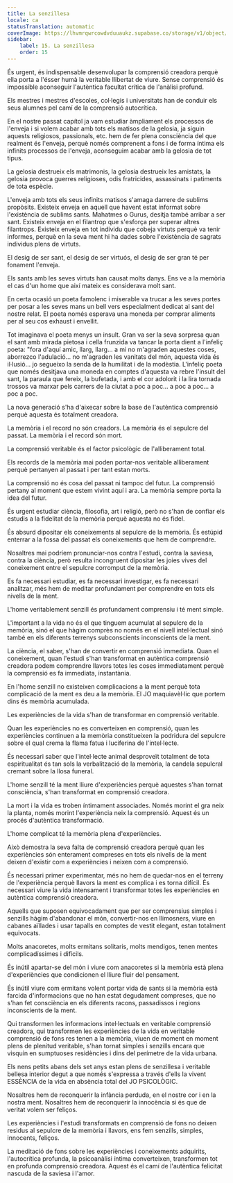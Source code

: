 ```yaml
---
title: La senzillesa
locale: ca
statusTranslation: automatic
coverImage: https://lhvmrqwrcowdvduuaukz.supabase.co/storage/v1/object/public/strapi-uploads/small_cover-educacion-fundamental.webp-2d51a7828a2b1309555be27f7e2a61a0.webp
sidebar:
    label: 15. La senzillesa
    order: 15
---
```

És urgent, és indispensable desenvolupar la comprensió creadora perquè ella porta a l'ésser humà la veritable llibertat de viure. Sense comprensió és impossible aconseguir l'autèntica facultat crítica de l'anàlisi profund.

Els mestres i mestres d'escoles, col·legis i universitats han de conduir els seus alumnes pel camí de la comprensió autocrítica.

En el nostre passat capítol ja vam estudiar àmpliament els processos de l'enveja i si volem acabar amb tots els matisos de la gelosia, ja siguin aquests religiosos, passionals, etc. hem de fer plena consciència del que realment és l'enveja, perquè només comprenent a fons i de forma íntima els infinits processos de l'enveja, aconseguim acabar amb la gelosia de tot tipus.

La gelosia destrueix els matrimonis, la gelosia destrueix les amistats, la gelosia provoca guerres religioses, odis fratricides, assassinats i patiments de tota espècie.

L'enveja amb tots els seus infinits matisos s'amaga darrere de sublims propòsits. Existeix enveja en aquell que havent estat informat sobre l'existència de sublims sants. Mahatmes o Gurus, desitja també arribar a ser sant. Existeix enveja en el filantrop que s'esforça per superar altres filantrops. Existeix enveja en tot individu que cobeja virtuts perquè va tenir informes, perquè en la seva ment hi ha dades sobre l'existència de sagrats individus plens de virtuts.

El desig de ser sant, el desig de ser virtuós, el desig de ser gran té per fonament l'enveja.

Els sants amb les seves virtuts han causat molts danys. Ens ve a la memòria el cas d'un home que així mateix es considerava molt sant.

En certa ocasió un poeta famolenc i miserable va trucar a les seves portes per posar a les seves mans un bell vers especialment dedicat al sant del nostre relat. El poeta només esperava una moneda per comprar aliments per al seu cos exhaust i envellit.

Tot imaginava el poeta menys un insult. Gran va ser la seva sorpresa quan el sant amb mirada pietosa i cella frunzida va tancar la porta dient a l'infeliç poeta: "fora d'aquí amic, llarg, llarg... a mi no m'agraden aquestes coses, aborrezco l'adulació... no m'agraden les vanitats del món, aquesta vida és il·lusió... jo segueixo la senda de la humilitat i de la modèstia. L'infeliç poeta que només desitjava una moneda en comptes d'aquesta va rebre l'insult del sant, la paraula que fereix, la bufetada, i amb el cor adolorit i la lira tornada trossos va marxar pels carrers de la ciutat a poc a poc... a poc a poc... a poc a poc.

La nova generació s'ha d'aixecar sobre la base de l'autèntica comprensió perquè aquesta és totalment creadora.

La memòria i el record no són creadors. La memòria és el sepulcre del passat. La memòria i el record són mort.

La comprensió veritable és el factor psicològic de l'alliberament total.

Els records de la memòria mai poden portar-nos veritable alliberament perquè pertanyen al passat i per tant estan morts.

La comprensió no és cosa del passat ni tampoc del futur. La comprensió pertany al moment que estem vivint aquí i ara. La memòria sempre porta la idea del futur.

És urgent estudiar ciència, filosofia, art i religió, però no s'han de confiar els estudis a la fidelitat de la memòria perquè aquesta no és fidel.

És absurd dipositar els coneixements al sepulcre de la memòria. És estúpid enterrar a la fossa del passat els coneixements que hem de comprendre.

Nosaltres mai podríem pronunciar-nos contra l'estudi, contra la saviesa, contra la ciència, però resulta incongruent dipositar les joies vives del coneixement entre el sepulcre corromput de la memòria.

Es fa necessari estudiar, es fa necessari investigar, es fa necessari analitzar, més hem de meditar profundament per comprendre en tots els nivells de la ment.

L'home veritablement senzill és profundament comprensiu i té ment simple.

L'important a la vida no és el que tinguem acumulat al sepulcre de la memòria, sinó el que hàgim comprès no només en el nivell intel·lectual sinó també en els diferents terrenys subconscients inconscients de la ment.

La ciència, el saber, s'han de convertir en comprensió immediata. Quan el coneixement, quan l'estudi s'han transformat en autèntica comprensió creadora podem comprendre llavors totes les coses immediatament perquè la comprensió es fa immediata, instantània.

En l'home senzill no existeixen complicacions a la ment perquè tota complicació de la ment es deu a la memòria. El JO maquiavèl·lic que portem dins és memòria acumulada.

Les experiències de la vida s'han de transformar en comprensió veritable.

Quan les experiències no es converteixen en comprensió, quan les experiències continuen a la memòria constitueixen la podridura del sepulcre sobre el qual crema la flama fatua i luciferina de l'intel·lecte.

És necessari saber que l'intel·lecte animal desproveït totalment de tota espiritualitat és tan sols la verbalització de la memòria, la candela sepulcral cremant sobre la llosa funeral.

L'home senzill té la ment lliure d'experiències perquè aquestes s'han tornat consciència, s'han transformat en comprensió creadora.

La mort i la vida es troben íntimament associades. Només morint el gra neix la planta, només morint l'experiència neix la comprensió. Aquest és un procés d'autèntica transformació.

L'home complicat té la memòria plena d'experiències.

Això demostra la seva falta de comprensió creadora perquè quan les experiències són enterament compreses en tots els nivells de la ment deixen d'existir com a experiències i neixen com a comprensió.

És necessari primer experimentar, més no hem de quedar-nos en el terreny de l'experiència perquè llavors la ment es complica i es torna difícil. És necessari viure la vida intensament i transformar totes les experiències en autèntica comprensió creadora.

Aquells que suposen equivocadament que per ser comprensius simples i senzills hàgim d'abandonar el món, convertir-nos en llimosners, viure en cabanes aïllades i usar tapalls en comptes de vestit elegant, estan totalment equivocats.

Molts anacoretes, molts ermitans solitaris, molts mendigos, tenen mentes complicadíssimes i difícils.

És inútil apartar-se del món i viure com anacoretes si la memòria està plena d'experiències que condicionen el lliure fluir del pensament.

És inútil viure com ermitans volent portar vida de sants si la memòria està farcida d'informacions que no han estat degudament compreses, que no s'han fet consciència en els diferents racons, passadissos i regions inconscients de la ment.

Qui transformen les informacions intel·lectuals en veritable comprensió creadora, qui transformen les experiències de la vida en veritable comprensió de fons res tenen a la memòria, viuen de moment en moment plens de plenitud veritable, s'han tornat simples i senzills encara que visquin en sumptuoses residències i dins del perímetre de la vida urbana.

Els nens petits abans dels set anys estan plens de senzillesa i veritable bellesa interior degut a que només s'expressa a través d'ells la vivent ESSÈNCIA de la vida en absència total del JO PSICOLÒGIC.

Nosaltres hem de reconquerir la infància perduda, en el nostre cor i en la nostra ment. Nosaltres hem de reconquerir la innocència si és que de veritat volem ser feliços.

Les experiències i l'estudi transformats en comprensió de fons no deixen residus al sepulcre de la memòria i llavors, ens fem senzills, simples, innocents, feliços.

La meditació de fons sobre les experiències i coneixements adquirits, l'autocrítica profunda, la psicoanàlisi íntima converteixen, transformen tot en profunda comprensió creadora. Aquest és el camí de l'autèntica felicitat nascuda de la saviesa i l'amor.

